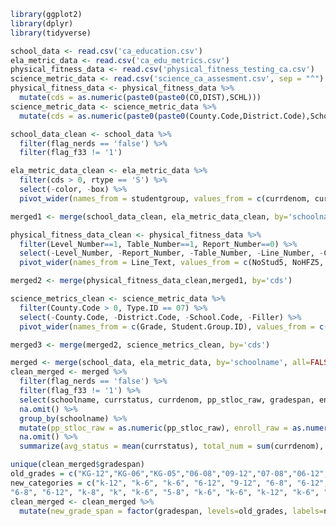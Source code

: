 ```r
library(ggplot2)
library(dplyr)
library(tidyverse)
```

```r
school_data <- read.csv('ca_education.csv')
ela_metric_data <- read.csv('ca_edu_metrics.csv')
physical_fitness_data <- read.csv('physical_fitness_testing_ca.csv')
science_metric_data <- read.csv('science_ca_assesment.csv', sep = "^")
physical_fitness_data <- physical_fitness_data %>%
  mutate(cds = as.numeric(paste0(paste0(CO,DIST),SCHL)))
science_metric_data <- science_metric_data %>%
  mutate(cds = as.numeric(paste0(paste0(County.Code,District.Code),School.Code)))
```

```r
school_data_clean <- school_data %>%
  filter(flag_nerds == 'false') %>%
  filter(flag_f33 != '1')

ela_metric_data_clean <- ela_metric_data %>%
  filter(cds > 0, rtype == 'S') %>%
  select(-color, -box) %>%
  pivot_wider(names_from = studentgroup, values_from = c(currdenom, currstatus, priordenom, priorstatus, change, statuslevel, changelevel, curradjustment, prioradjustment))

merged1 <- merge(school_data_clean, ela_metric_data_clean, by='schoolname')

physical_fitness_data_clean <- physical_fitness_data %>%
  filter(Level_Number==1, Table_Number==1, Report_Number==0) %>%
  select(-Level_Number, -Report_Number, -Table_Number, -Line_Number, -ChrtNum) %>%
  pivot_wider(names_from = Line_Text, values_from = c(NoStud5, NoHFZ5, Perc5a, Perc5b, Perc5c, NoStud7, NoHFZ7, Perc7a, Perc7b, Perc7c, NoStud9, NoHFZ9, Perc9a, Perc9b, Perc9c))

merged2 <- merge(physical_fitness_data_clean,merged1, by='cds')

science_metrics_clean <- science_metric_data %>%
  filter(County.Code > 0, Type.ID == 07) %>%
  select(-County.Code, -District.Code, -School.Code, -Filler) %>%
  pivot_wider(names_from = c(Grade, Student.Group.ID), values_from = c(Total.Tested.at.Reporting.Level, Students.Enrolled, Students.Tested, Mean.Scale.Score, Percentage.Standard.Exceeded, Percentage.Standard.Met, Percentage.Standard.Met.and.Above, Percentage.Standard.Nearly.Met, Percentage.Standard.Not.Met, Students.with.Scores, Life.Sciences.Domain.Percent.Below.Standard, Life.Sciences.Domain.Percent.Near.Standard, Life.Sciences.Domain.Percent.Above.Standard, Physical.Sciences.Domain.Percent.Below.Standard, Physical.Sciences.Domain.Percent.Near.Standard, Physical.Sciences.Domain.Percent.Above.Standard, Earth.and.Space.Sciences.Domain.Percent.Below.Standard, Earth.and.Space.Sciences.Domain.Percent.Near.Standard, Earth.and.Space.Sciences.Domain.Percent.Above.Standard))

merged3 <- merge(merged2, science_metrics_clean, by='cds')
```




```r
merged <- merge(school_data, ela_metric_data, by='schoolname', all=FALSE)
clean_merged <- merged %>%
  filter(flag_nerds == 'false') %>%
  filter(flag_f33 != '1') %>%
  select(schoolname, currstatus, currdenom, pp_stloc_raw, gradespan, enroll_raw) %>%
  na.omit() %>%
  group_by(schoolname) %>%
  mutate(pp_stloc_raw = as.numeric(pp_stloc_raw), enroll_raw = as.numeric(enroll_raw)) %>%
  na.omit() %>%
  summarize(avg_status = mean(currstatus), total_num = sum(currdenom), per_pupil_funding = mean(pp_stloc_raw), gradespan = gradespan, enrollment = mean(enroll_raw))
```

```r
unique(clean_merged$gradespan)
old_grades = c("KG-12","KG-06","KG-05","06-08","09-12","07-08","06-12","07-12","KG-08","04-12","05-08","10-12","03-12","KG-03","KG-KG","11-12","08-12","03-05","04-08","03-06","KG-01","06-09","KG-02","KG-07","KG-04","06-10","01-05","05-06","04-06","02-08","04-05","07-09","01-08","01-01","02-03","06-07","02-06","01-03","01-12","01-06","05-12","03-04","02-05","08-08","NRD")
new_categories = c("k-12", "k-6", "k-6", "6-12", "9-12", "6-8", "6-12", "6-12", "k-8", "k-12", "5-8", "9-12", "k-12", "k-6", "k", "9-12", "9-12", "k-6", "k-8", "k-8", "k", "6-12", "k", "k-6", "k-6", "6-12", "k-6", "5-8", "5-8", "k-8",
"6-8", "6-12", "k-8", "k", "k-6", "5-8", "k-6", "k-6", "k-12", "k-6", "6-12", "k-6", "k-6", "6-8", "NRD")
clean_merged <- clean_merged %>%
  mutate(new_grade_span = factor(gradespan, levels=old_grades, labels=new_categories))
```



